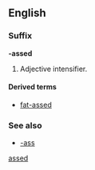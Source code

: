 {{see|assed}}
==English==
===Suffix===
'''-assed'''
# {{context|slang|vulgar}} Adjective intensifier.

====Derived terms====
*[[fat-assed]]

===See also===
*[[-ass]]

[[Category:English suffixes|assed]]